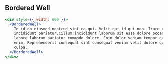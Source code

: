 
## Bordered Well

```jsx live={true}
<div style={{ width: 600 }}>
  <BorderedWell>
    In id do eiusmod nostrud sint ea qui. Velit qui id qui non. Irure cupidatat duis elit et commodo culpa velit
    incididunt pariatur.Cillum incididunt laborum sit esse dolore occaecat. Ex consectetur pariatur culpa sit enim
    labore laborum pariatur commodo dolore. Enim dolor veniam tempor qui sit irure excepteur excepteur cupidatat sit
    enim. Reprehenderit consequat sint consequat veniam velit dolore quis ullamco occaecat ad consectetur anim voluptate
    culpa.
  </BorderedWell>
</div>
```

<Props componentName="BorderedWell" />

